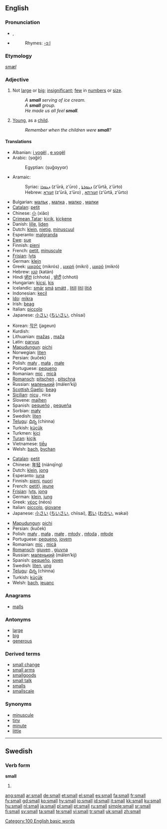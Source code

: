 {{see|smäll}}
{{wikipedia|dab=small}}
==English==

{{rank|country|course|side|222|small|cannot|father|nor}}

===Pronunciation===
* {{IPA|/smɔːl/}}, {{SAMPA|/smO:l/}}
* {{audio|en-us-small.ogg|Audio (US)}}
*: Rhymes: [[Rhymes:English:-ɔːl|-ɔːl]]

===Etymology===
{{OE.}} ''[[smæl]]''

===Adjective===
{{en-adj|er}}

# Not [[large]] or [[big]]; [[insignificant]]; [[few]] in [[numbers]] or [[size]].
#: ''A '''small''' serving of ice cream.''
#: ''A '''small''' group.''
#: ''He made us all feel '''small'''.''
# {{figurative}} [[young|Young]], as a [[child]].
#: ''Remember when the children were '''small'''?''

====Translations====
{{trans-top|small}}
* Albanian: [[i vogël]] {{m}}, [[e vogël]] {{f}}
* Arabic: {{ARchar|[[صغير]]}} (ṣɑğír)
*: Egyptian: {{ARchar|[[صغير]]}} (ṣuğɑyyɑr)
* Aramaic:
*: Syriac: [[ܙܥܘܪܐ]] (z‘ūrā, z‘ūro) {{m}}, [[ܙܥܘܪܬܐ]] (z‘ūrtā, z‘ūrto) {{f}}
*: Hebrew: [[זעורא]] (z‘ūrā, z‘ūro) {{m}}, [[זעורתא]] (z‘ūrtā, z‘ūrto) {{f}}
* Bulgarian: [[малък]] {{m}}, [[малка]] {{f}}, [[малко]] {{n}}, [[малки]] {{p}}
* [[Catalan]]: [[petit]]
* Chinese: [[小]] (xiǎo)
* [[Crimean Tatar]]: [[kiçik]], [[kiçkene]]
* Danish: [[lille]], [[liden]]
* Dutch: [[klein]], [[nietig]], [[minuscuul]]
* Esperanto: [[malgranda]]
* [[Ewe]]: [[sue]]
* Finnish: [[pieni]]
* French: [[petit]], [[minuscule]]
* [[Frisian]]: [[lyts]]
* German: [[klein]]
* Greek: [[μικρός]] (mikrós) {{m}}, [[μικρή]] (mikri) {{f}}, [[μικρό]] (mikrό) {{n}}
* Hebrew: [[קטן]] (katán)
* Hindi [[छोटा]] (chhota) {{m}}, [[छोटी]] (chhoti) {{f}} 
* Hungarian: [[kicsi]], [[kis]]
* Icelandic: [[smár]] {{m}} [[smá]] {{f}} [[smátt]] {{n}}, [[lítill]] {{m}} [[lítil]] {{f}} [[lítið]] {{n}}
* Indonesian: [[kecil]]
* [[Ido]]: [[mikra]]
* Irish: [[beag]]
* Italian: [[piccolo]]
* Japanese: [[小さい]] ([[ちいさい]], chiisai)
{{trans-mid}}
* Korean: [[작은]] (jageun)
* Kurdish: {{KUchar|[[بچووک]]}}
* Lithuanian: [[mažas]] {{m}}, [[maža]] {{f|n}}
* Latin: [[parvus]]
* [[Mapudungun]]: [[pichi]]
* Norwegian: [[liten]]
* Persian: {{FAchar|[[کوچک]]}} (kuček)
* Polish: [[mały]] {{m}}, [[mała]] {{f}}, [[małe]] {{n}}
* Portuguese: [[pequeno]]
* Romanian: [[mic]] {{m}}, [[mică]] {{f}}
* [[Romansch]]: [[pitschen]] {{m}}, [[pitschna]] {{f}}
* Russian: [[маленький]] (málen’kij)
* [[Scottish Gaelic]]: [[beag]]
* [[Sicilian]]: [[nicu]] {{m}}, nica {{f}}
* Slovene: [[majhen]]
* Spanish: [[pequeño]] {{m}}, [[pequeña]] {{f}}
* Sorbian: [[mały]]
* Swedish: [[liten]]
* [[Telugu]]: [[చిన్న]] (chinna)
* Turkish: [[küçük]]
* Turkmen: [[kiçi]]
* [[Turan]]: [[kiçik]]
* Vietnamese: [[tiểu]]
* Welsh: [[bach]], [[bychan]]
{{trans-bottom}}

{{trans-top|young}}
* [[Catalan]]: [[petit]]
* Chinese: [[年轻]] (niánqīng)
* Dutch: [[klein]], [[jong]]
* Esperanto: [[juna]]
* Finnish: [[pieni]], [[nuori]]
* French: [[petit]]), [[jeune]]
* [[Frisian]]: [[lyts]], [[jong]]
* German: [[klein]], [[jung]]
* Greek: [[νέος]] (néos) {{m}}
* Italian: [[piccolo]], [[giovane]]
* Japanese: [[小さい]] ([[ちいさい]], chiisai), [[若い]] ([[わかい]], wakai)
{{trans-mid}}
* [[Mapudungun]]: [[pichi]]
* Persian: {{FAchar|[[کوچِک]]}} (kuček)
* Polish: [[mały]] {{m}}, [[mała]] {{f}}, [[małe]] {{n}}, [[młody]] {{m}}, [[młoda]] {{f}}, [[młode]] {{n}}
* Portuguese: [[pequeno]], [[jovem]]
* Romanian: [[mic]] {{m}}, [[mică]] {{f}}
* [[Romansch]]: [[giuven]] {{m}}, [[giuvna]] {{f}}
* Russian: [[маленький]] (málen’kij)
* Spanish: [[pequeño]], [[joven]]
* Swedish: [[liten]], [[ung]]
* [[Telugu]]: [[చిన్న]] (chinna)
* Turkish: [[küçük]]
* Welsh: [[bach]], [[ieuanc]]
{{trans-bottom}}

===Anagrams===
* [[malls]]

===Antonyms===
* [[large]]
* [[big]]
* [[generous]]

===Derived terms===
* [[small change]]
* [[small arms]]
* [[smallgoods]]
* [[small talk]]
* [[smalls]]
* [[smallscale]]

===Synonyms===
{{saurus|tiny}}
* [[minuscule]]
* [[tiny]]
* [[minute]]
* [[little]]

[[Category:100 English basic words]]

----

==Swedish==

===Verb form===
'''small'''

# {{sv-verb-form-past|smälla}}

[[ang:small]]
[[ar:small]]
[[de:small]]
[[et:small]]
[[el:small]]
[[es:small]]
[[fa:small]]
[[fr:small]]
[[fy:small]]
[[gd:small]]
[[ko:small]]
[[hy:small]]
[[io:small]]
[[id:small]]
[[it:small]]
[[kk:small]]
[[ku:small]]
[[hu:small]]
[[nl:small]]
[[ja:small]]
[[pl:small]]
[[pt:small]]
[[ru:small]]
[[simple:small]]
[[sr:small]]
[[fi:small]]
[[sv:small]]
[[ta:small]]
[[te:small]]
[[vi:small]]
[[tr:small]]
[[uk:small]]
[[zh:small]]